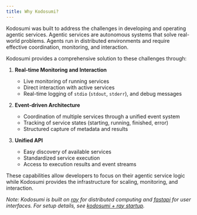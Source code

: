 ```yaml
---
title: Why Kodosumi?
---
```


Kodosumi was built to address the challenges in developing and operating agentic services. Agentic services are autonomous systems that solve real-world problems. Agents run in distributed environments and require effective coordination, monitoring, and interaction.

Kodosumi provides a comprehensive solution to these challenges through:

1. **Real-time Monitoring and Interaction**

   - Live monitoring of running services
   - Direct interaction with active services
   - Real-time logging of `stdio` (`stdout`, `stderr`), and debug messages

2. **Event-driven Architecture**

   - Coordination of multiple services through a unified event system
   - Tracking of service states (starting, running, finished, error)
   - Structured capture of metadata and results

3. **Unified API**
   - Easy discovery of available services
   - Standardized service execution
   - Access to execution results and event streams

These capabilities allow developers to focus on their agentic service logic while Kodosumi provides the infrastructure for scaling, monitoring, and interaction.

_Note: Kodosumi is built on [ray](https://ray.io) for distributed computing and [fastapi](https://fastapi.tiangolo.com/) for user interfaces. For setup details, see [kodosumi + ray startup](https://github.com/masumi-network/kodosumi)._
